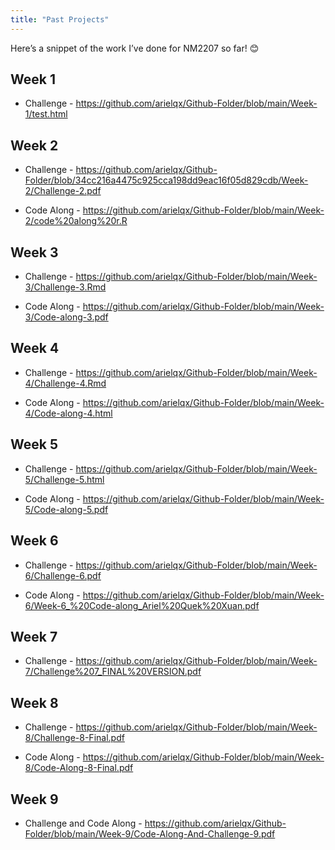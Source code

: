 ```yaml
---
title: "Past Projects"
---
```


Here's a snippet of the work I've done for NM2207 so far! 😊

## Week 1 

-   Challenge - <https://github.com/arielqx/Github-Folder/blob/main/Week-1/test.html>

## Week 2 

-   Challenge - <https://github.com/arielqx/Github-Folder/blob/34cc216a4475c925cca198dd9eac16f05d829cdb/Week-2/Challenge-2.pdf>

-   Code Along - <https://github.com/arielqx/Github-Folder/blob/main/Week-2/code%20along%20r.R>

## Week 3 

-   Challenge - <https://github.com/arielqx/Github-Folder/blob/main/Week-3/Challenge-3.Rmd>

-   Code Along - <https://github.com/arielqx/Github-Folder/blob/main/Week-3/Code-along-3.pdf>

## Week 4

-   Challenge - <https://github.com/arielqx/Github-Folder/blob/main/Week-4/Challenge-4.Rmd>

-   Code Along - <https://github.com/arielqx/Github-Folder/blob/main/Week-4/Code-along-4.html>

## Week 5 

-   Challenge - <https://github.com/arielqx/Github-Folder/blob/main/Week-5/Challenge-5.html>

-   Code Along - <https://github.com/arielqx/Github-Folder/blob/main/Week-5/Code-along-5.pdf>

## Week 6 

-   Challenge - <https://github.com/arielqx/Github-Folder/blob/main/Week-6/Challenge-6.pdf>

-   Code Along - <https://github.com/arielqx/Github-Folder/blob/main/Week-6/Week-6_%20Code-along_Ariel%20Quek%20Xuan.pdf>

## Week 7 

-   Challenge - <https://github.com/arielqx/Github-Folder/blob/main/Week-7/Challenge%207_FINAL%20VERSION.pdf>

## Week 8 

-   Challenge - <https://github.com/arielqx/Github-Folder/blob/main/Week-8/Challenge-8-Final.pdf>

-   Code Along - <https://github.com/arielqx/Github-Folder/blob/main/Week-8/Code-Along-8-Final.pdf>

## Week 9 

-   Challenge and Code Along - <https://github.com/arielqx/Github-Folder/blob/main/Week-9/Code-Along-And-Challenge-9.pdf>
